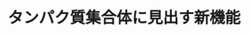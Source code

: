 ﻿---
title: "タンパク質集合体に見出す新機能"
category: "生命理工学院"
vol: 85
interviewee: "上野 隆史"
url: "http://www.ueno.bio.titech.ac.jp/"
tags: ["人間","システム","生命","生体","タンパク"]
pdf: "85-2-ueno.pdf"
career: ""
preface: "私たち生命を営むために、重要な働きをする「タンパク質」。人間の目に見えないところでタンパク質が動き、生体システムを動かす。上野研究室では、タンパク質集合体を研究の中心に据えて機能の解明や新機能の発掘を行い、さらにはオリジナルのタンパク質で生体内の不思議を解明しようとしている。ここでは、2つのタンパク質について、上野先生が行なってきた研究を紹介する。"
---
